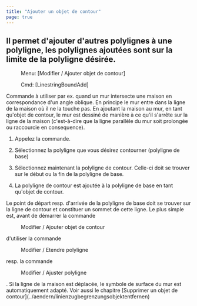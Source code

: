 ```yaml
---
title: "Ajouter un objet de contour"
page: true
---
```

## Il permet d&#39;ajouter d&#39;autres polylignes &#224; une polyligne, les polylignes ajout&#233;es sont sur la limite de la polyligne d&#233;sir&#233;e.
 <Menu> Menu: [Modifier / Ajouter objet de contour] </Menu> 
 <Menu> Cmd: [LinestringBoundAdd] </Menu> 

Commande &#224; utiliser par ex. quand un mur intersecte une maison en correspondance d&#39;un angle oblique. En principe le mur entre dans la ligne de la maison o&#249; il ne la touche pas. En ajoutant la maison au mur, en tant qu&#39;objet de contour, le mur est dessin&#233; de mani&#232;re &#224; ce qu&#39;il s&#39;arr&#234;te sur la ligne de la maison (c&#39;est-&#224;-dire que la ligne parall&#232;le du mur soit prolong&#233;e ou raccourcie en consequence).


1. Appelez la commande.

2. S&#233;lectionnez la polyligne que vous d&#233;sirez contourner (polyligne de base)

3. S&#233;lectionnez maintenant la polyligne de contour. Celle-ci doit se trouver sur le d&#233;but ou la fin de la polyligne de base.

4. La polyligne de contour est ajout&#233;e &#224; la polyligne de base en tant qu&#39;objet de contour.




<Success>
Le point de d&#233;part resp. d&#39;arriv&#233;e de la polyligne de base doit se trouver sur la ligne de contour et constituer un sommet de cette ligne. Le plus simple est, avant de d&#233;marrer la commande  <Menu>Modifier / Ajouter objet de contour</Menu>  d&#39;utiliser la commande  <Menu>Modifier / Etendre  polyligne</Menu>  resp. la commande  <Menu>Modifier / Ajuster polyligne</Menu> .
</Success>

<Success>
Si la ligne de la maison est d&#233;plac&#233;e, le symbole de surface du mur est automatiquement adapt&#233;.
</Success>

<Success>
Voir aussi le chapitre [Supprimer un objet de contour](../aendern/linienzugbegrenzungsobjektentfernen)
</Success>


